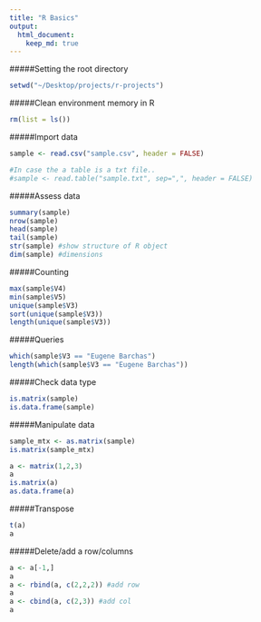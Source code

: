 ```yaml
---
title: "R Basics"
output: 
  html_document:
    keep_md: true
---
```


#####Setting the root directory
```r
setwd("~/Desktop/projects/r-projects")
```


#####Clean environment memory in R
```r
rm(list = ls())
```


#####Import data
```r
sample <- read.csv("sample.csv", header = FALSE)

#In case the a table is a txt file..
#sample <- read.table("sample.txt", sep=",", header = FALSE)
```


#####Assess data
```r
summary(sample)
nrow(sample)
head(sample)
tail(sample)
str(sample) #show structure of R object
dim(sample) #dimensions
```


#####Counting
```r
max(sample$V4)
min(sample$V5)
unique(sample$V3)
sort(unique(sample$V3))
length(unique(sample$V3))
```


#####Queries
```r
which(sample$V3 == "Eugene Barchas")
length(which(sample$V3 == "Eugene Barchas"))
```


#####Check data type
```r
is.matrix(sample)
is.data.frame(sample)
```


#####Manipulate data
```r
sample_mtx <- as.matrix(sample)
is.matrix(sample_mtx)

a <- matrix(1,2,3)
a
is.matrix(a)
as.data.frame(a)
```


#####Transpose
```r
t(a)
a
```

#####Delete/add a row/columns
```r
a <- a[-1,]
a
a <- rbind(a, c(2,2,2)) #add row
a
a <- cbind(a, c(2,3)) #add col
a
```


